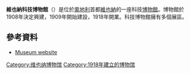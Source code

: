{{expand|time=2015-01-04T12:09:21+00:00}}
{{refimprove|time=2015-01-04T12:09:21+00:00}}
'''維也納科技博物館'''（{{lang-de|Vienna Technical Museum}}）是位於[[奧地利|奧地利]]首都[[維也納|維也納]]的一座科技[[博物館|博物館]]。博物館於1908年決定興建，1909年開始建設，1918年開業。科技博物館擁有多個展區。

==參考資料==
{{Commons|Technisches Museum Wien}}
*[http://www.technischesmuseum.at/besucherinformation/lang/en Museum website] {{Wayback|url=http://www.technischesmuseum.at/besucherinformation/lang/en |date=20141223025112 }} {{en icon}} {{de icon}}

{{coord|48|11|27|N|16|19|03|E|display=title|region:AT_type:landmark_source:dewiki}}

[[Category:维也纳博物馆|Category:维也纳博物馆]]
[[Category:1918年建立的博物馆|Category:1918年建立的博物馆]]